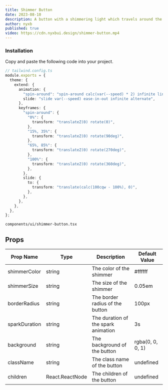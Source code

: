 ```yaml
---
title: Shimmer Button
date: 2023-08-10
description: A button with a shimmering light which travels around the perimeter.
author: nyxb
published: true
video: https://cdn.nyxbui.design/shimmer-button.mp4
---
```


<ComponentPreview name="shimmer-button-demo" />

<Steps>

### Installation

Copy and paste the following code into your project.

```ts
// tailwind.config.ts
module.exports = {
  theme: {
    extend: {
      animation: {
        "spin-around": "spin-around calc(var(--speed) * 2) infinite linear",
        slide: "slide var(--speed) ease-in-out infinite alternate",
      },
      keyframes: {
        "spin-around": {
          "0%": {
            transform: "translateZ(0) rotate(0)",
          },
          "15%, 35%": {
            transform: "translateZ(0) rotate(90deg)",
          },
          "65%, 85%": {
            transform: "translateZ(0) rotate(270deg)",
          },
          "100%": {
            transform: "translateZ(0) rotate(360deg)",
          },
        },
        slide: {
          to: {
            transform: "translate(calc(100cqw - 100%), 0)",
          },
        },
      },
    },
  },
};
```

```text
components/ui/shimmer-button.tsx
```

<ComponentSource name="shimmer-button" />

</Steps>

## Props

| Prop Name     | Type            | Description                         | Default Value    |
| ------------- | --------------- | ----------------------------------- | ---------------- |
| shimmerColor  | string          | The color of the shimmer            | #ffffff          |
| shimmerSize   | string          | The size of the shimmer             | 0.05em           |
| borderRadius  | string          | The border radius of the button     | 100px            |
| sparkDuration | string          | The duration of the spark animation | 3s               |
| background    | string          | The background of the button        | rgba(0, 0, 0, 1) |
| className     | string          | The class name of the button        | undefined        |
| children      | React.ReactNode | The children of the button          | undefined        |

